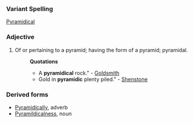 ===Variant Spelling===
[[Pyramidical]]
===Adjective===
#Of or pertaining to a pyramid; having the form of a pyramid; pyramidal. 
#:'''Quotations'''
#:*A '''pyramidical''' rock." - [[Goldsmith]]
#:*Gold in '''pyramidic''' plenty piled." - [[Shenstone]]
===Derived forms===
*[[Pyramidically]], adverb
*[[Pyramildicalness]], noun